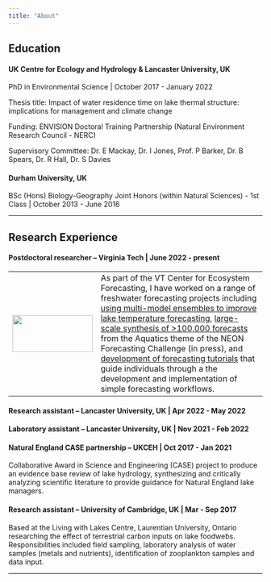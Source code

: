 ```yaml
---
title: "About"
---
```


## Education

#### **UK Centre for Ecology and Hydrology & Lancaster University, UK**

PhD in Environmental Science \| October 2017 - January 2022

Thesis title: Impact of water residence time on lake thermal structure: implications for management and climate change

Funding: ENVISION Doctoral Training Partnership (Natural Environment Research Council - NERC)

Supervisory Committee: Dr. E Mackay, Dr. I Jones, Prof. P Barker, Dr. B Spears, Dr. R Hall, Dr. S Davies

#### **Durham University, UK**

BSc (Hons) Biology-Geography Joint Honors (within Natural Sciences) - 1st Class \| October 2013 - June 2016

------------------------------------------------------------------------

## Research Experience

#### Postdoctoral researcher -- Virginia Tech \| June 2022 - present

|  |  |
|:-----------------:|-----------------------------------------------------|
| ![](images/VTCEF.jpg){fig-align="left" width="159" height="73"} | As part of the VT Center for Ecosystem Forecasting, I have worked on a range of freshwater forecasting projects including [using multi-model ensembles to improve lake temperature forecasting](https://doi.org/10.1029/2023WR035901), [large-scale synthesis of >100,000 forecasts](http://dx.doi.org/10.22541/essoar.171458144.44104603/v2) from the Aquatics theme of the NEON Forecasting Challenge (in press), and [development of forecasting tutorials](publications.html#tutorials) that guide individuals through a the development and implementation of simple forecasting workflows. |

#### Research assistant -- Lancaster University, UK \| Apr 2022 - May 2022

#### Laboratory assistant – Lancaster University, UK \| Nov 2021 - Feb 2022

#### Natural England CASE partnership -- UKCEH \| Oct 2017 - Jan 2021

Collaborative Award in Science and Engineering (CASE) project to produce an evidence base review of lake hydrology, synthesizing and critically analyzing scientific literature to provide guidance for Natural England lake managers.

#### Research assistant – University of Cambridge, UK \| Mar - Sep 2017

Based at the Living with Lakes Centre, Laurentian University, Ontario researching the effect of terrestrial carbon inputs on lake foodwebs. Responsibilities included field sampling, laboratory analysis of water samples (metals and nutrients), identification of zooplankton samples and data input.

------------------------------------------------------------------------
